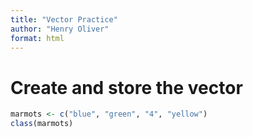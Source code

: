 ```yaml
---
title: "Vector Practice"
author: "Henry Oliver"
format: html
---
```


# Create and store the vector
```r
marmots <- c("blue", "green", "4", "yellow")
class(marmots)

```
